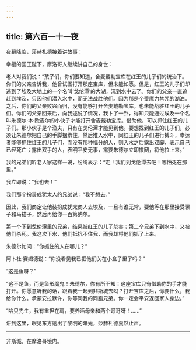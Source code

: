 ```yaml
---
---
---
```

title: 第六百一十一夜
---






夜幕降临，莎赫札德接着讲故事：





幸福的国王陛下，摩洛哥人继续讲自己的身世：

老人对我们说：“孩子们，你们要知道，舍麦戴勒宝库在红王的儿子们的统治下。你们的父亲告诉我，他曾试图打开那座宝库，但未能如愿。但是，红王的儿子们却逃到了埃及大地上的一个名叫‘戈伦潭’的大湖，沉到水中去了。你们的父亲一直追赶到埃及，只因他们潜入水中，而无法战胜他们。因为那是个受魔力禁咒的湖泊。之后，你们的父亲败兴而归，没有能够打开舍麦戴勒宝库，也未能战胜红王的儿子们。你们的父亲回来后，向我述说了情况，我卜了一卦，得知只能通过埃及一个名叫朱德尔·本·欧麦尔的小伙子才能打开舍麦戴勒宝库。借助他，可以抓住红王的儿子们。那小伙子是个渔夫，只有在戈伦潭才能见到他。要想找到红王的儿子们，必须让朱德尔把自己的手脚捆绑住，然后推入水中，同红王的儿子们进行搏斗，幸运者能够抓住红王的儿子们，而没有那种福分的人，则入水之后露出双脚，表示自己已经死亡；露出双手的人，表明平安无事，需要朱德尔立即撒网，将他拉上来。”

我的兄弟们听老人家这样一说，纷纷表示：“走！我们到戈伦潭去吧！哪怕死在那里。”

我立即说：“我也去！”

我们那个扮装成犹太人的兄弟说：“我不想去。”

因此，我们商定让他装扮成犹太商人去埃及，一旦有谁无常，要他等在那里接受骡子和马褡子，然后再给你一百第纳尔。

第一个下到戈伦潭里的兄弟，结果被红王的儿子杀害；第二个兄弟下到水中，又被他们杀死。我这次下水，他们抵抗不住我，而我却将他们抓了上来。

朱德尔忙问：“你抓住的人在哪儿？”

阿卜杜·赛姆德说：“你没看见我已把他们关在小盒子里了吗？”

“这是鱼呀？”

“这不是鱼，而是鱼形魔鬼！朱德尔，你有所不知：这座宝库只有借助你的手才能打开。你愿意听我的话，跟着我一起到非斯城去吗？打开宝库之后，你要什么，我给你什么。承蒙安拉默许，你等同我的同胞兄弟。你一定会平安返回家人身边。”

“哈只先生，我有重担在肩，要养活母亲和两个哥哥呀！……”





讲到这里，眼见东方透出了黎明的曙光，莎赫札德戛然止声。



***





非斯城，在摩洛哥境内。​​​